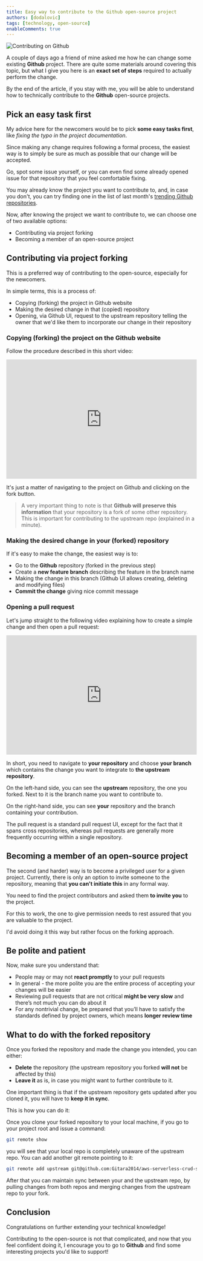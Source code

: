 ```yaml
---
title: Easy way to contribute to the Github open-source project
authors: [dodalovic]
tags: [technology, open-source]
enableComments: true
---
```



![Contributing on Github](./github.jpg)

A couple of days ago a friend of mine asked me how he can change some existing **Github** project. There are quite some materials around covering this topic, but what I give you here is an **exact set of steps** required to actually perform the change.

By the end of the article, if you stay with me, you will be able to understand how to technically contribute to the **Github** open-source projects.

<!--truncate-->

## Pick an easy task first

My advice here for the newcomers would be to pick **some easy tasks first**, like _fixing the typo in the project documentation_.

Since making any change requires following a formal process, the easiest way is to simply be sure as much as possible that our change will be accepted.

Go, spot some issue yourself, or you can even find some already opened issue for that repository that you feel comfortable fixing.

You may already know the project you want to contribute to, and, in case you don't, you can try finding one in the list of last month's [trending Github repositories](https://github.com/trending?since=monthly).

Now, after knowing the project we want to contribute to, we can choose one of two available options:

- Contributing via project forking
- Becoming a member of an open-source project

## Contributing via project forking

This is a preferred way of contributing to the open-source, especially for the newcomers.

In simple terms, this is a process of:

- Copying (forking) the project in Github website
- Making the desired change in that (copied) repository
- Opening, via Github UI, request to the upstream repository telling the owner that we'd like them to incorporate our change in their repository

### Copying (forking) the project on the Github website

Follow the procedure described in this short video:

<iframe width="100%" height="315" src="https://www.youtube.com/embed/gJNXdMEIqBI" title="YouTube video player" frameborder="0" allow="accelerometer; autoplay; clipboard-write; encrypted-media; gyroscope; picture-in-picture; web-share" allowfullscreen></iframe>

It's just a matter of navigating to the project on Github and clicking on the fork button.

> A very important thing to note is that **Github will preserve this information** that your repository is a fork of some other repository. This is important for contributing to the upstream repo (explained in a minute).

### Making the desired change in your (forked) repository

If it's easy to make the change, the easiest way is to:

- Go to the **Github** repository (forked in the previous step)
- Create a **new feature branch** describing the feature in the branch name
- Making the change in this branch (Github UI allows creating, deleting and modifying files)
- **Commit the change** giving nice commit message

### Opening a pull request

Let's jump straight to the following video explaining how to create a simple change and then open a pull request:

<iframe width="100%" height="315" src="https://www.youtube.com/embed/s6ZSe8C-IFc" title="YouTube video player" frameborder="0" allow="accelerometer; autoplay; clipboard-write; encrypted-media; gyroscope; picture-in-picture; web-share" allowfullscreen></iframe>

In short, you need to navigate to **your repository** and choose **your branch** which contains the change you want to integrate to **the upstream repository**.

On the left-hand side, you can see the **upstream** repository, the one you forked. Next to it is the branch name you want to contribute to.

On the right-hand side, you can see **your** repository and the branch containing your contribution.

The pull request is a standard pull request UI, except for the fact that it spans cross repositories, whereas pull requests are generally more frequently occurring within a single repository.

## Becoming a member of an open-source project

The second (and harder) way is to become a privileged user for a given project. Currently, there is only an option to invite someone to the repository, meaning that **you can't initiate this** in any formal way.

You need to find the project contributors and asked them **to invite you** to the project.

For this to work, the one to give permission needs to rest assured that you are valuable to the project.

I'd avoid doing it this way but rather focus on the forking approach.

## Be polite and patient

Now, make sure you understand that:

- People may or may not **react promptly** to your pull requests
- In general - the more polite you are the entire process of accepting your changes will be easier
- Reviewing pull requests that are not critical **might be very slow** and there’s not much you can do about it
- For any nontrivial change, be prepared that you’ll have to satisfy the standards defined by project owners, which means **longer review time**

## What to do with the forked repository

Once you forked the repository and made the change you intended, you can either:

- **Delete** the repository (the upstream repository you forked **will not** be affected by this)
- **Leave it** as is, in case you might want to further contribute to it.

One important thing is that if the upstream repository gets updated after you cloned it, you will have to **keep it in sync**.

This is how you can do it:

Once you clone your forked repository to your local machine, if you go to your project root and issue a command:

```bash
git remote show
```

you will see that your local repo is completely unaware of the upstream repo. You can add another git remote pointing to it:

```bash
git remote add upstream git@github.com:Gitara2014/aws-serverless-crud-sample.git
```

After that you can maintain sync between your and the upstream repo, by pulling changes from both repos and merging changes from the upstream repo to your fork.

## Conclusion

Congratulations on further extending your technical knowledge!

Contributing to the open-source is not that complicated, and now that you feel confident doing it, I encourage you to go to **Github** and find some interesting projects you'd like to support!
